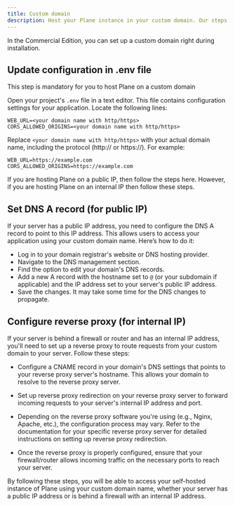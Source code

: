 ```yaml
---
title: Custom domain
description: Host your Plane instance in your custom domain. Our steps differ slightly depending on whether you are hosting on a public IP or a private/internal IP. Follow the steps listed below.
---
```

<Info>
In the Commercial Edition, you can set up a custom domain right during installation. 
</Info>

## Update configuration in .env file

<Note>This step is mandatory for you to host Plane on a custom domain</Note>

Open your project's `.env` file in a text editor. This file contains configuration settings for your application. Locate the following lines:

```
WEB_URL=<your domain name with http/https>
CORS_ALLOWED_ORIGINS=<your domain name with http/https>
```

Replace `<your domain name with http/https>` with your actual domain name, including the protocol (http:// or https://). For example:

```
WEB_URL=https://example.com
CORS_ALLOWED_ORIGINS=https://example.com
```

If you are hosting Plane on a public IP, then follow the steps here. However, if you are hosting Plane on an internal IP then follow these steps.

## Set DNS A record (for public IP)

If your server has a public IP address, you need to configure the DNS A record to point to this IP address. This allows users to access your application using your custom domain name. Here’s how to do it:

- Log in to your domain registrar's website or DNS hosting provider.
- Navigate to the DNS management section.
- Find the option to edit your domain's DNS records.
- Add a new A record with the hostname set to `@` (or your subdomain if applicable) and the IP address set to your server's public IP address.
- Save the changes. It may take some time for the DNS changes to propagate.

## Configure reverse proxy (for internal IP)

If your server is behind a firewall or router and has an internal IP address, you'll need to set up a reverse proxy to route requests from your custom domain to your server. Follow these steps:

- Configure a CNAME record in your domain's DNS settings that points to your reverse proxy server's hostname. This allows your domain to resolve to the reverse proxy server.

- Set up reverse proxy redirection on your reverse proxy server to forward incoming requests to your server's internal IP address and port.

- Depending on the reverse proxy software you're using (e.g., Nginx, Apache, etc.), the configuration process may vary. Refer to the documentation for your specific reverse proxy server for detailed instructions on setting up reverse proxy redirection.

- Once the reverse proxy is properly configured, ensure that your firewall/router allows incoming traffic on the necessary ports to reach your server.

By following these steps, you will be able to access your self-hosted instance of Plane using your custom domain name, whether your server has a public IP address or is behind a firewall with an internal IP address.